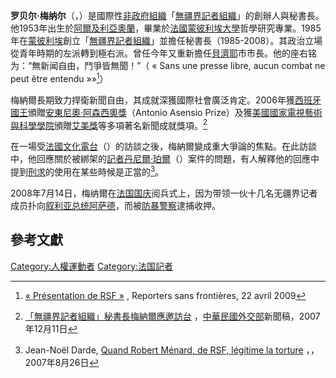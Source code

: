 '''罗贝尔·梅纳尔'''（{{lang|fr|Robert Ménard}}，{{bd|1953年|7月6日||}}）是國際性[[非政府組織|非政府組織]]「[[無疆界記者組織|無疆界記者組織]]」的創辦人與秘書長。他1953年出生於[[阿爾及利亞|阿爾及利亞]][[奧蘭_(阿爾及利亞)|奧蘭]]，畢業於[[法國|法國]][[蒙彼利埃大學|蒙彼利埃大學]]哲學研究專業。1985年在[[蒙彼利埃|蒙彼利埃]]創立「[[無疆界記者組織|無疆界記者組織]]」並擔任秘書長（1985-2008）。其政治立場從青年時期的左派轉到極右派。曾任今年又重新擔任[[貝濟耶|貝濟耶]]市市長。他的座右铭为：“無新闻自由，鬥爭皆無聞！”（ « Sans une presse libre, aucun combat ne peut être entendu »»<ref>[http://www.rsf.org/Presentation-de-Reporters-sans.html « Présentation de RSF »] {{webarchive|url=https://web.archive.org/web/20090702145227/http://www.rsf.org/Presentation-de-Reporters-sans.html|date=2009-07-02}}, Reporters sans frontières, 22 avril 2009</ref>）

梅納爾長期致力捍衛新聞自由，其成就深獲國際社會廣泛肯定。2006年獲[[西班牙國王|西班牙國王]]頒贈[[安東尼奧·阿森西奧獎|安東尼奧·阿森西奧獎]]（Antonio Asensio Prize）及獲[[美國|美國]][[國家電視藝術與科學學院|國家電視藝術與科學學院]]頒贈[[艾美獎|艾美獎]]等多項著名新聞成就獎項。<ref>{{zh icon}}[http://www.mofa.gov.tw/webapp/content.asp?cuItem=27902&mp=1 「無疆界記者組織」秘書長梅納爾應邀訪台] {{webarchive|url=https://web.archive.org/web/20071212151958/http://www.mofa.gov.tw/webapp/content.asp?cuItem=27902&mp=1 |date=2007-12-12 }}，[[中華民國外交部|中華民國外交部]]新聞稿，2007年12月11日</ref>

在一場受[[法國文化電台|法國文化電台]]（{{link-en|France Culture|France Culture}}）的訪談之後，梅納爾變成重大爭論的焦點。在此訪談中，他回應關於被綁架的[[記者|記者]][[丹尼爾·珀爾|丹尼爾·珀爾]]（{{link-en|Daniel Pearl|Daniel Pearl}}）案件的問題，有人解釋他的回應中提到[[刑訊逼供罪|刑求]]的使用在某些時候是正當的<ref>{{fr icon}}Jean-Noël Darde, [http://rue89.com/2007/08/26/quand-robert-menard-de-rsf-legitime-la-torture Quand Robert Ménard, de RSF, légitime la torture] {{Wayback|url=http://rue89.com/2007/08/26/quand-robert-menard-de-rsf-legitime-la-torture |date=20131228000923 }}，''{{link-en|Rue 89|Rue 89}}''，2007年8月26日</ref>。

2008年7月14日，梅纳爾在[[法国国庆|法国国庆]]阅兵式上，因为带领一伙十几名无疆界记者成员扑向[[叙利亚总统|叙利亚总统]][[阿萨德|阿萨德]]，而被[[防暴警察|防暴警察]]逮捕收押。

==參考文獻==
{{reflist}}

{{Authority control}}
{{DEFAULTSORT:Ménard, Robert}}
[[Category:人權運動者|Category:人權運動者]]
[[Category:法国記者|Category:法国記者]]

{{France-bio-stub}}